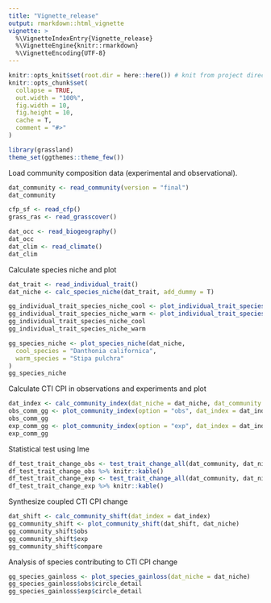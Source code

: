 ```yaml
---
title: "Vignette_release"
output: rmarkdown::html_vignette
vignette: >
  %\VignetteIndexEntry{Vignette_release}
  %\VignetteEngine{knitr::rmarkdown}
  %\VignetteEncoding{UTF-8}
---
```


```r
knitr::opts_knit$set(root.dir = here::here()) # knit from project directory
knitr::opts_chunk$set(
  collapse = TRUE,
  out.width = "100%",
  fig.width = 10,
  fig.height = 10,
  cache = T,
  comment = "#>"
)
```

```r
library(grassland)
theme_set(ggthemes::theme_few())
```

Load community composition data (experimental and observational).
```r
dat_community <- read_community(version = "final")
dat_community
```

```r
cfp_sf <- read_cfp()
grass_ras <- read_grasscover()
```

```r
dat_occ <- read_biogeography()
dat_occ
dat_clim <- read_climate()
dat_clim
```

Calculate species niche and plot
```r
dat_trait <- read_individual_trait()
dat_niche <- calc_species_niche(dat_trait, add_dummy = T)

gg_individual_trait_species_niche_cool <- plot_individual_trait_species_niche_ind_sp(dat_occ, dat_trait, cfp_sf, sp = "Danthonia californica")
gg_individual_trait_species_niche_warm <- plot_individual_trait_species_niche_ind_sp(dat_occ, dat_trait, cfp_sf, sp = "Stipa pulchra")
gg_individual_trait_species_niche_cool
gg_individual_trait_species_niche_warm

gg_species_niche <- plot_species_niche(dat_niche,
  cool_species = "Danthonia californica",
  warm_species = "Stipa pulchra"
)
gg_species_niche
```

Calculate CTI CPI in observations and experiments and plot

```r
dat_index <- calc_community_index(dat_niche = dat_niche, dat_community = dat_community)
obs_comm_gg <- plot_community_index(option = "obs", dat_index = dat_index, cfp_sf, grass_ras)
obs_comm_gg
exp_comm_gg <- plot_community_index(option = "exp", dat_index = dat_index)
exp_comm_gg
```

Statistical test using lme
```r
df_test_trait_change_obs <- test_trait_change_all(dat_community, dat_niche, type = "obs")
df_test_trait_change_obs %>% knitr::kable()
df_test_trait_change_exp <- test_trait_change_all(dat_community, dat_niche, type = "exp")
df_test_trait_change_exp %>% knitr::kable()
```

Synthesize coupled CTI CPI change
```r
dat_shift <- calc_community_shift(dat_index = dat_index)
gg_community_shift <- plot_community_shift(dat_shift, dat_niche)
gg_community_shift$obs
gg_community_shift$exp
gg_community_shift$compare
```

Analysis of species contributing to CTI CPI change
```r
gg_species_gainloss <- plot_species_gainloss(dat_niche = dat_niche)
gg_species_gainloss$obs$circle_detail
gg_species_gainloss$exp$circle_detail
```
